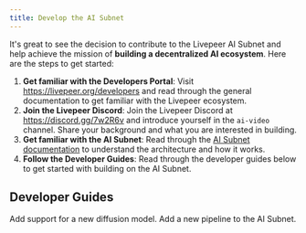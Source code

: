 ```yaml
---
title: Develop the AI Subnet
---
```


It's great to see the decision to contribute to the Livepeer AI Subnet and help
achieve the mission of **building a decentralized AI ecosystem**. Here are the
steps to get started:

1. **Get familiar with the Developers Portal**: Visit
   https://livepeer.org/developers and read through the general documentation to
   get familiar with the Livepeer ecosystem.
2. **Join the Livepeer Discord**: Join the Livepeer Discord at
   https://discord.gg/7w2R6v and introduce yourself in the `ai-video` channel.
   Share your background and what you are interested in building.
3. **Get familiar with the AI Subnet**: Read through the
   [AI Subnet documentation](/ai/introduction) to understand the architecture
   and how it works.
4. **Follow the Developer Guides**: Read through the developer guides below to
   get started with building on the AI Subnet.

## Developer Guides

<CardGroup cols={2}>
  <Card
    title="Add a new Model"
    icon="robot"
    iconType="duotone"
    href="/ai/guides/add-model"
  >
    Add support for a new diffusion model.
  </Card>
  <Card
    title="Add a new Pipeline"
    icon="wand-magic-sparkles"
    iconType="duotone"
    href="/ai/guides/add-pipeline"
  >
    Add a new pipeline to the AI Subnet.
  </Card>
</CardGroup>

